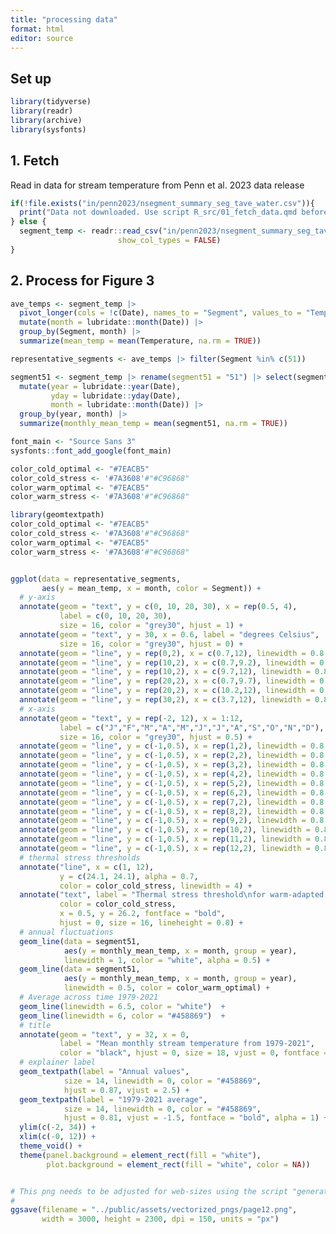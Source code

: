 ```yaml
---
title: "processing data"
format: html
editor: source
---
```


## Set up

```r

library(tidyverse)
library(readr)
library(archive)
library(sysfonts)
```

## 1. Fetch


Read in data for stream temperature from Penn et al. 2023 data release

```r
if(!file.exists("in/penn2023/nsegment_summary_seg_tave_water.csv")){
  print("Data not downloaded. Use script R_src/01_fetch_data.qmd before proceeding")
} else {
  segment_temp <- readr::read_csv("in/penn2023/nsegment_summary_seg_tave_water.csv", 
                        show_col_types = FALSE)
}

```


## 2. Process for Figure 3



```r
ave_temps <- segment_temp |> 
  pivot_longer(cols = !c(Date), names_to = "Segment", values_to = "Temperature") |>
  mutate(month = lubridate::month(Date)) |>
  group_by(Segment, month) |>
  summarize(mean_temp = mean(Temperature, na.rm = TRUE))

representative_segments <- ave_temps |> filter(Segment %in% c(51)) 

segment51 <- segment_temp |> rename(segment51 = "51") |> select(segment51, Date) |>
  mutate(year = lubridate::year(Date),
         yday = lubridate::yday(Date),
         month = lubridate::month(Date)) |>
  group_by(year, month) |>
  summarize(monthly_mean_temp = mean(segment51, na.rm = TRUE))

```

```r
font_main <- "Source Sans 3" 
sysfonts::font_add_google(font_main)

color_cold_optimal <- "#7EACB5"
color_cold_stress <- '#7A3608'#"#C96868"
color_warm_optimal <- "#7EACB5"
color_warm_stress <- '#7A3608'#"#C96868"

library(geomtextpath)
color_cold_optimal <- "#7EACB5"
color_cold_stress <- '#7A3608'#"#C96868"
color_warm_optimal <- "#7EACB5"
color_warm_stress <- '#7A3608'#"#C96868"


ggplot(data = representative_segments,  
       aes(y = mean_temp, x = month, color = Segment)) +
  # y-axis
  annotate(geom = "text", y = c(0, 10, 20, 30), x = rep(0.5, 4), 
           label = c(0, 10, 20, 30), 
           size = 16, color = "grey30", hjust = 1) +
  annotate(geom = "text", y = 30, x = 0.6, label = "degrees Celsius",
           size = 16, color = "grey30", hjust = 0) +
  annotate(geom = "line", y = rep(0,2), x = c(0.7,12), linewidth = 0.8, color = "grey60") +
  annotate(geom = "line", y = rep(10,2), x = c(0.7,9.2), linewidth = 0.8, color = "grey60") +
  annotate(geom = "line", y = rep(10,2), x = c(9.7,12), linewidth = 0.8, color = "grey60") +
  annotate(geom = "line", y = rep(20,2), x = c(0.7,9.7), linewidth = 0.8, color = "grey60") +
  annotate(geom = "line", y = rep(20,2), x = c(10.2,12), linewidth = 0.8, color = "grey60") +
  annotate(geom = "line", y = rep(30,2), x = c(3.7,12), linewidth = 0.8, color = "grey60") +
  # x-axis
  annotate(geom = "text", y = rep(-2, 12), x = 1:12, 
           label = c("J","F","M","A","M","J","J","A","S","O","N","D"), 
           size = 16, color = "grey30", hjust = 0.5) +
  annotate(geom = "line", y = c(-1,0.5), x = rep(1,2), linewidth = 0.8, color = "grey60") +
  annotate(geom = "line", y = c(-1,0.5), x = rep(2,2), linewidth = 0.8, color = "grey60") +
  annotate(geom = "line", y = c(-1,0.5), x = rep(3,2), linewidth = 0.8, color = "grey60") +
  annotate(geom = "line", y = c(-1,0.5), x = rep(4,2), linewidth = 0.8, color = "grey60") +
  annotate(geom = "line", y = c(-1,0.5), x = rep(5,2), linewidth = 0.8, color = "grey60") +
  annotate(geom = "line", y = c(-1,0.5), x = rep(6,2), linewidth = 0.8, color = "grey60") +
  annotate(geom = "line", y = c(-1,0.5), x = rep(7,2), linewidth = 0.8, color = "grey60") +
  annotate(geom = "line", y = c(-1,0.5), x = rep(8,2), linewidth = 0.8, color = "grey60") +
  annotate(geom = "line", y = c(-1,0.5), x = rep(9,2), linewidth = 0.8, color = "grey60") +
  annotate(geom = "line", y = c(-1,0.5), x = rep(10,2), linewidth = 0.8, color = "grey60") +
  annotate(geom = "line", y = c(-1,0.5), x = rep(11,2), linewidth = 0.8, color = "grey60") +
  annotate(geom = "line", y = c(-1,0.5), x = rep(12,2), linewidth = 0.8, color = "grey60") +
  # thermal stress thresholds
  annotate("line", x = c(1, 12), 
           y = c(24.1, 24.1), alpha = 0.7, 
           color = color_cold_stress, linewidth = 4) +  
  annotate("text", label = "Thermal stress threshold\nfor warm-adapted fish", 
           color = color_cold_stress,
           x = 0.5, y = 26.2, fontface = "bold",
           hjust = 0, size = 16, lineheight = 0.8) +
  # annual fluctuations
  geom_line(data = segment51,
            aes(y = monthly_mean_temp, x = month, group = year),
            linewidth = 1, color = "white", alpha = 0.5) +  
  geom_line(data = segment51,
            aes(y = monthly_mean_temp, x = month, group = year),
            linewidth = 0.5, color = color_warm_optimal) +  
  # Average across time 1979-2021
  geom_line(linewidth = 6.5, color = "white")  +
  geom_line(linewidth = 6, color = "#458869")  +
  # title
  annotate(geom = "text", y = 32, x = 0,          
           label = "Mean monthly stream temperature from 1979-2021",
           color = "black", hjust = 0, size = 18, vjust = 0, fontface = "bold") +
  # explainer label
  geom_textpath(label = "Annual values",
            size = 14, linewidth = 0, color = "#458869", 
            hjust = 0.87, vjust = 2.5) +
  geom_textpath(label = "1979-2021 average",
            size = 14, linewidth = 0, color = "#458869", 
            hjust = 0.81, vjust = -1.5, fontface = "bold", alpha = 1) +
  ylim(c(-2, 34)) +
  xlim(c(-0, 12)) +
  theme_void() +
  theme(panel.background = element_rect(fill = "white"),
        plot.background = element_rect(fill = "white", color = NA))


# This png needs to be adjusted for web-sizes using the script "generate_responsive_images.sh"
#
ggsave(filename = "../public/assets/vectorized_pngs/page12.png", 
       width = 3000, height = 2300, dpi = 150, units = "px")

```




